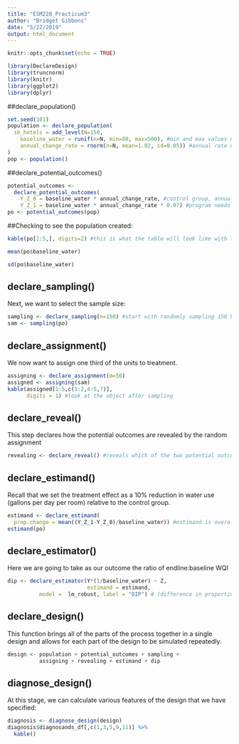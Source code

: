```yaml
---
title: "ESM228_Practicum3"
author: "Bridget Gibbons"
date: "5/22/2019"
output: html_document
---
```


```r
knitr::opts_chunk$set(echo = TRUE)
```

```r

library(DeclareDesign)
library(truncnorm)
library(knitr)
library(ggplot2)
library(dplyr)

```

##declare_population()

```r

set.seed(101)
population <- declare_population(
  sb_hotels = add_level(N=150, 
    baseline_water = runif(n=N, min=80, max=500), #min and max values measured
    annual_change_rate = rnorm(n=N, mean=1.02, sd=0.05)) #annual rate of change is 1.02 with sd of 0.05
)
pop <- population()

```

##declare_potential_outcomes()

```r

potential_outcomes <- 
  declare_potential_outcomes(
    Y_Z_0 = baseline_water * annual_change_rate, #control group, annual change rate from avobe
    Y_Z_1 = baseline_water * annual_change_rate * 0.97) #program needs to achieve at least a 3% water reduction in order for us to measure it 
po <- potential_outcomes(pop)
```

##Checking to see the population created:

```r
kable(po[1:5,], digits=2) #this is what the table will look like with this population
```

```r

mean(po$baseline_water) 

sd(po$baseline_water)

```


## declare_sampling()

Next, we want to select the sample size:

```r
sampling <- declare_sampling(n=150) #start with randomly sampling 150 hotels (all in SB)
sam <- sampling(po)
```


## declare_assignment()

We now want to assign one third of the units to treatment.

```r
assigning <- declare_assignment(m=50)
assigned <- assigning(sam)
kable(assigned[1:5,c(1:2,4:5,7)], 
      digits = 1) #look at the object after sampling
```


## declare_reveal()

This step declares how the potential outcomes are revealed by the random assignment

```r
revealing <- declare_reveal() #reveals which of the two potential outcomes you see
```


## declare_estimand()

Recall that we set the treatment effect as a 10% reduction in water use (gallons per day per room) relative to the control group.

```r
estimand <- declare_estimand(
  prop.change = mean((Y_Z_1-Y_Z_0)/baseline_water)) #estimand is overall change between treated and untreated outcome with respect to the baseline
estimand(po)
```


## declare_estimator()

Here we are going to take as our outcome the ratio of endline:baseline WQI

```r
dip <- declare_estimator(Y*(1/baseline_water) ~ Z, 
                         estimand = estimand,  
          model =  lm_robust, label = "DIP") # (difference in proportions)
```


## declare_design()

This function brings all of the parts of the process together in a single design and allows for each part of the design to be simulated repeatedly.

```r
design <- population + potential_outcomes + sampling +
          assigning + revealing + estimand + dip


```


## diagnose_design()

At this stage, we can calculate various features of the design that we have specified:

```r
diagnosis <- diagnose_design(design)
diagnosis$diagnosands_df[,c(1,3,5,9,11)] %>%
  kable()
```


